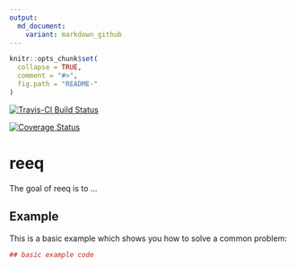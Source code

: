 ```yaml
---
output:
  md_document:
    variant: markdown_github
---
```


<!-- README.md is generated from README.Rmd. Please edit the latter file -->

```r
knitr::opts_chunk$set(
  collapse = TRUE,
  comment = "#>",
  fig.path = "README-"
)
```

[![Travis-CI Build Status](https://travis-ci.org/russHyde/reeq.svg?branch=master)](https://travis-ci.org/russHyde/reeq)

[![Coverage Status](https://img.shields.io/codecov/c/github/russHyde/reeq/master.svg)](https://codecov.io/github/russHyde/reeq?branch=master)

# reeq

The goal of reeq is to ...

## Example

This is a basic example which shows you how to solve a common problem:

```r
## basic example code
```
